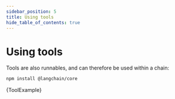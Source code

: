```yaml
---
sidebar_position: 5
title: Using tools
hide_table_of_contents: true
---
```


# Using tools

Tools are also runnables, and can therefore be used within a chain:



<IntegrationInstallTooltip></IntegrationInstallTooltip>

```bash npm2yarn
npm install @langchain/core
```

<CodeBlock language="typescript">{ToolExample}</CodeBlock>
